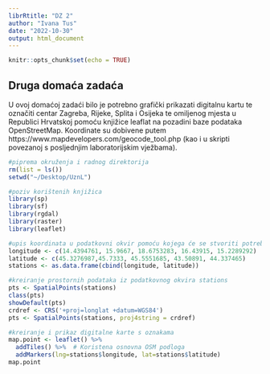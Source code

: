 ```yaml
---
librRtitle: "DZ 2"
author: "Ivana Tus"
date: "2022-10-30"
output: html_document
---
```


```r
knitr::opts_chunk$set(echo = TRUE)
```

## Druga domaća zadaća

U ovoj domaćoj zadaći bilo je potrebno grafički prikazati digitalnu kartu te označiti centar Zagreba, Rijeke, Splita i Osijeka te omiljenog mjesta u Republici Hrvatskoj pomoću knjižice leaflat na pozadini baze podataka OpenStreetMap. Koordinate su dobivene putem https://www.mapdevelopers.com/geocode_tool.php (kao i u skripti povezanoj s posljednjim laboratorijskim vježbama).

```r
#piprema okruženja i radnog direktorija
rm(list = ls())
setwd("~/Desktop/UznL")

#poziv korištenih knjižica
library(sp)
library(sf)
library(rgdal)
library(raster)
library(leaflet)

#upis koordinata u podatkovni okvir pomoću kojega će se stvoriti potrebne oznake
longitude <- c(14.4394761, 15.9667, 18.6753283, 16.43915, 15.2289292)
latitude <- c(45.3276987,45.7333, 45.5551685, 43.50891, 44.337465)
stations <- as.data.frame(cbind(longitude, latitude))

#kreiranje prostornih podataka iz podatkovnog okvira stations
pts <- SpatialPoints(stations)
class(pts)
showDefault(pts)
crdref <- CRS('+proj=longlat +datum=WGS84')
pts <- SpatialPoints(stations, proj4string = crdref)

#kreiranje i prikaz digitalne karte s oznakama
map.point <- leaflet() %>%
  addTiles() %>%  # Koristena osnovna OSM podloga
  addMarkers(lng=stations$longitude, lat=stations$latitude)
map.point

```